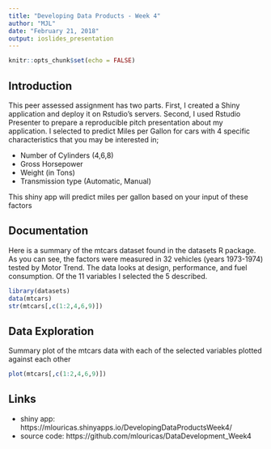 ---
title: "Developing Data Products - Week 4"
author: "MJL"
date: "February 21, 2018"
output: ioslides_presentation
---

```{r setup, include=FALSE}
knitr::opts_chunk$set(echo = FALSE)
```


## Introduction
This peer assessed assignment has two parts. First, I created a Shiny application and deploy it on Rstudio's servers. Second, I used Rstudio Presenter to prepare a reproducible pitch presentation about my application.
I selected to predict Miles per Gallon for cars with 4 specific characteristics that you may be interested in;

* Number of Cylinders (4,6,8)
* Gross Horsepower
* Weight (in Tons)
* Transmission type (Automatic, Manual)

This shiny app will predict miles per gallon based on your input of these factors

## Documentation
Here is a summary of the mtcars dataset found in the datasets R package. As you can see, the factors were measured in 32 vehicles (years 1973-1974) tested by Motor Trend. The data looks at design, performance, and fuel consumption. Of the 11 variables I selected the 5 described.

```{r data, echo=FALSE}
library(datasets)
data(mtcars)
str(mtcars[,c(1:2,4,6,9)])
```

## Data Exploration
Summary plot of the mtcars data with each of the selected variables plotted against each other

```{r Summary, echo=FALSE}
plot(mtcars[,c(1:2,4,6,9)])

```

## Links
- shiny app: https://mlouricas.shinyapps.io/DevelopingDataProductsWeek4/
- source code: https://github.com/mlouricas/DataDevelopment_Week4
